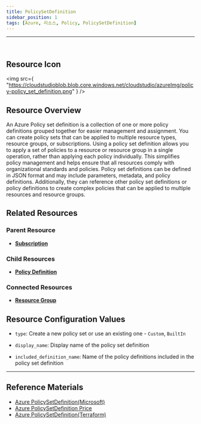 ```yaml
---
title: PolicySetDefinition
sidebar_position: 1
tags: [Azure, 리소스, Policy, PolicySetDefinition]
---
```


<hr />
<br />

## Resource Icon

<img
    src={
        "https://cloudstudioblob.blob.core.windows.net/cloudstudio/azureImg/policy-policy_set_definition.png"
    }
/>

## Resource Overview

An Azure Policy set definition is a collection of one or more policy definitions grouped together for easier management and assignment. 
You can create policy sets that can be applied to multiple resource types, resource groups, or subscriptions.
Using a policy set definition allows you to apply a set of policies to a resource or resource group in a single operation, rather than applying each policy individually. 
This simplifies policy management and helps ensure that all resources comply with organizational standards and policies.
Policy set definitions can be defined in JSON format and may include parameters, metadata, and policy definitions. 
Additionally, they can reference other policy set definitions or policy definitions to create complex policies that can be applied to multiple resources and resource groups.

## Related Resources

### Parent Resource

-   [**Subscription**](https://docs.cstudio.app/docs/resource/azure/Base/Subscription)

### Child Resources

-   [**Policy Definition**](https://docs.cstudio.app/docs/resource/azure/Policy/PolicyDefinition)

### Connected Resources

-   [**Resource Group**](https://docs.cstudio.app/docs/resource/azure/Base/ResourceGroup)

## Resource Configuration Values

-   `type`: Create a new policy set or use an existing one - `Custom`, `BuiltIn`

-   `display_name`: Display name of the policy set definition

-   `included_definition_name`: Name of the policy definitions included in the policy set definition

---

## Reference Materials

-   [Azure PolicySetDefinition(Microsoft)](https://learn.microsoft.com/en-us/azure/governance/policy/overview)
-   [Azure PolicySetDefinition Price](https://azure.microsoft.com/en-us/pricing/details/azure-policy/)
-   [Azure PolicySetDefinition(Terraform)](https://registry.terraform.io/providers/hashicorp/azurerm/latest/docs/resources/policy_set_definition)
